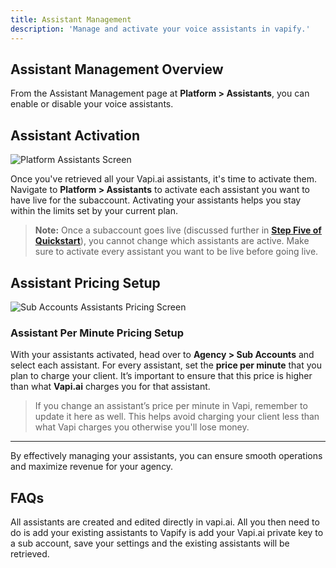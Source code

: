 ```yaml
---
title: Assistant Management
description: 'Manage and activate your voice assistants in vapify.'
---
```


## Assistant Management Overview

From the Assistant Management page at **Platform > Assistants**, you can enable or disable your voice assistants. 

## Assistant Activation 

![Platform Assistants Screen](/images/vapify-assistants-screen.png)

Once you've retrieved all your Vapi.ai assistants, it's time to activate them. Navigate to **Platform > Assistants** to activate each assistant you want to have live for the subaccount. Activating your assistants helps you stay within the limits set by your current plan.

> **Note:** Once a subaccount goes live (discussed further in [**Step Five of Quickstart**](/quickstart#step-5-going-live)), you cannot change which assistants are active. Make sure to activate every assistant you want to be live before going live.

## Assistant Pricing Setup 

![Sub Accounts Assistants Pricing Screen](/images/vapify-assistants-pricing.png)

### Assistant Per Minute Pricing Setup

With your assistants activated, head over to **Agency > Sub Accounts** and select each assistant. For every assistant, set the **price per minute** that you plan to charge your client. It’s important to ensure that this price is higher than what **Vapi.ai** charges you for that assistant. 

> If you change an assistant’s price per minute in Vapi, remember to update it here as well. This helps avoid charging your client less than what Vapi charges you otherwise you'll lose money.

---

By effectively managing your assistants, you can ensure smooth operations and maximize revenue for your agency.

## FAQs
<AccordionGroup>
  <Accordion title="How do I create an assistant?">
    All assistants are created and edited directly in vapi.ai. All you then need to do is add your existing assistants to Vapify is add your Vapi.ai private key to a sub account, save your settings and the existing assistants will be retrieved.
  </Accordion>
</AccordionGroup>